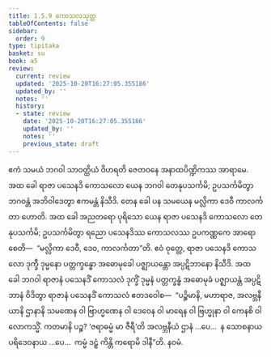 ```yaml
---
title: 1.5.9 ကောသလသုတ္တ
tableOfContents: false
sidebar:
  order: 9
type: tipitaka
basket: su
book: a5
review:
  current: review
  updated: '2025-10-20T16:27:05.355186'
  updated_by: ''
  notes: ''
  history:
  - state: review
    date: '2025-10-20T16:27:05.355186'
    updated_by: ''
    notes: ''
    previous_state: draft
---
```



<DynamicBreadcrumb />


<ReviewStatus review={frontmatter.review} showDetails={true} />

<HypothesisAnnotation frontmatter={frontmatter} />

<Division number="49" book="a5" e="ch" v="16" p="50">

<Paragraph number="293" book="a5">
ဧကံ သမယံ ဘဂဝါ သာဝတ္ထိယံ ဝိဟရတိ ဇေတဝနေ အနာထပိဏ္ဍိကဿ အာရာမေ. အထ ခေါ ရာဇာ ပသေနဒိ ကောသလော ယေန ဘဂဝါ တေနုပသင်္ကမိ; ဥပသင်္ကမိတွာ ဘဂဝန္တံ အဘိဝါဒေတွာ ဧကမန္တံ နိသီဒိ.
</Paragraph>

<Paragraph number="294" book="a5">
တေန ခေါ ပန သမယေန မလ္လိကာ ဒေဝီ ကာလင်္ကတာ ဟောတိ. အထ ခေါ အညတရော ပုရိသော ယေန ရာဇာ ပသေနဒိ ကောသလော တေနုပသင်္ကမိ; ဥပသင်္ကမိတွာ ရညော ပသေနဒိဿ ကောသလဿ ဥပကဏ္ဏကေ အာရောစေတိ—  “မလ္လိကာ ဒေဝီ, ဒေဝ, ကာလင်္ကတာ”တိ. ဧဝံ ဝုတ္တေ, ရာဇာ ပသေနဒိ ကောသလော ဒုက္ခီ ဒုမ္မနော ပတ္တက္ခန္ဓော အဓောမုခေါ ပဇ္ဈာယန္တော အပ္ပဋိဘာနော နိသီဒိ.
</Paragraph>

<Paragraph number="295" book="a5">
အထ ခေါ ဘဂဝါ ရာဇာနံ ပသေနဒိံ ကောသလံ ဒုက္ခိံ ဒုမ္မနံ ပတ္တက္ခန္ဓံ အဓောမုခံ ပဇ္ဈာယန္တံ အပ္ပဋိဘာနံ ဝိဒိတွာ ရာဇာနံ ပသေနဒိံ ကောသလံ ဧတဒဝေါစ—  “ပဉ္စိမာနိ, မဟာရာဇ, အလဗ္ဘနီယာနိ ဌာနာနိ သမဏေန ဝါ ဗြာဟ္မဏေန ဝါ ဒေဝေန ဝါ မာရေန ဝါ ဗြဟ္မုနာ ဝါ ကေနစိ ဝါ လောကသ္မိံ. ကတမာနိ ပဉ္စ? ‘ဇရာဓမ္မံ မာ ဇီရီ’တိ အလဗ္ဘနီယံ ဌာနံ …ပေ…  န သောစနာယ ပရိဒေဝနာယ …ပေ…  ကမ္မံ ဒဠှံ ကိန္တိ ကရောမိ ဒါနီ”တိ.

</Paragraph>
</Division>

<Paragraph number="296" type="center" book="a5">
နဝမံ.
</Paragraph>